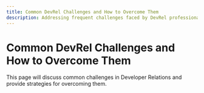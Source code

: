 ```yaml
---
title: Common DevRel Challenges and How to Overcome Them
description: Addressing frequent challenges faced by DevRel professionals
---
```


# Common DevRel Challenges and How to Overcome Them

This page will discuss common challenges in Developer Relations and provide strategies for overcoming them.
